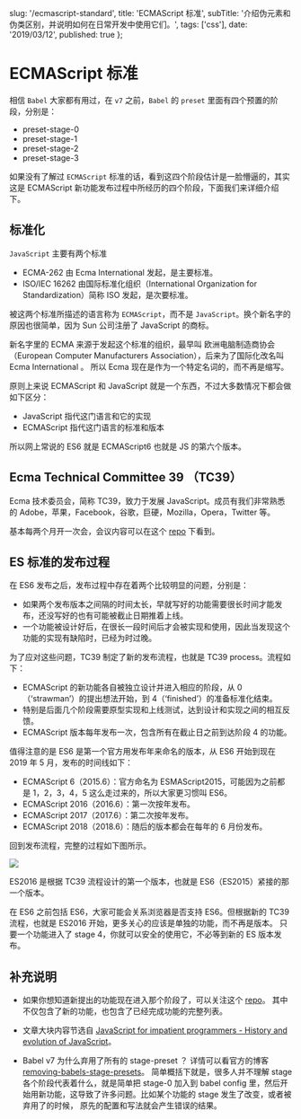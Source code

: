 
  slug: '/ecmascript-standard',
  title: 'ECMAScript 标准',
  subTitle: '介绍伪元素和伪类区别，并说明如何在日常开发中使用它们。',
  tags: ['css'],
  date: '2019/03/12',
  published: true
};


# ECMAScript 标准

相信 `Babel` 大家都有用过，在 `v7` 之前，`Babel` 的 `preset` 里面有四个预置的阶段，分别是：

- preset-stage-0
- preset-stage-1
- preset-stage-2
- preset-stage-3

如果没有了解过 `ECMAScript` 标准的话，看到这四个阶段估计是一脸懵逼的，其实这是 ECMAScript 新功能发布过程中所经历的四个阶段，下面我们来详细介绍下。

## 标准化

`JavaScript` 主要有两个标准

- ECMA-262 由 Ecma International 发起，是主要标准。
- ISO/IEC 16262 由国际标准化组织（International Organization for Standardization）简称 ISO 发起，是次要标准。

被这两个标准所描述的语言称为 `ECMAScript`，而不是 `JavaScript`。换个新名字的原因也很简单，因为 Sun 公司注册了 JavaScript 的商标。

新名字里的 ECMA 来源于发起这个标准的组织，最早叫 欧洲电脑制造商协会（European Computer Manufacturers Association），后来为了国际化改名叫 Ecma International 。
所以 Ecma 现在是作为一个特定名词的，而不再是缩写。

原则上来说 ECMAScript 和 JavaScript 就是一个东西，不过大多数情况下都会做如下区分：

- JavaScript 指代这门语言和它的实现
- ECMAScript 指代这门语言的标准和版本

所以网上常说的 ES6 就是 ECMAScript6 也就是 JS 的第六个版本。

## Ecma Technical Committee 39 （TC39）

Ecma 技术委员会，简称 TC39，致力于发展 JavaScript。成员有我们非常熟悉的 Adobe，苹果，Facebook，谷歌，巨硬，Mozilla，Opera，Twitter 等。

基本每两个月开一次会，会议内容可以在这个 [repo](https://github.com/tc39/tc39-notes/) 下看到。

## ES 标准的发布过程

在 ES6 发布之后，发布过程中存在着两个比较明显的问题，分别是：

- 如果两个发布版本之间隔的时间太长，早就写好的功能需要很长时间才能发布，还没写好的也有可能被截止日期推着上线。
- 一个功能被设计好后，在很长一段时间后才会被实现和使用，因此当发现这个功能的实现有缺陷时，已经为时过晚。

为了应对这些问题，TC39 制定了新的发布流程，也就是 TC39 process。流程如下：

- ECMAScript 的新功能各自被独立设计并进入相应的阶段，从 0（‘strawman’）的提出想法开始，到 4（‘finished’）的准备标准化结束。
- 特别是后面几个阶段需要原型实现和上线测试，达到设计和实现之间的相互反馈。
- ECMAScript 版本每年发布一次，包含所有在截止日之前到达阶段 4 的功能。

值得注意的是 ES6 是第一个官方用发布年来命名的版本，从 ES6 开始到现在 2019 年 5 月，发布的时间线如下：

- ECMAScript 6（2015.6）：官方命名为 ESMAScript2015，可能因为之前都是 1，2，3，4，5 这么走过来的，所以大家更习惯叫 ES6。
- ECMAScript 2016（2016.6）：第一次按年发布。
- ECMAScript 2017（2017.6）：第二次按年发布。
- ECMAScript 2018（2018.6）：随后的版本都会在每年的 6 月份发布。

回到发布流程，完整的过程如下图所示。

<img src="/static/posts/ecmascript-standard/tc39_process.webp" />

ES2016 是根据 TC39 流程设计的第一个版本，也就是 ES6（ES2015）紧接的那一个版本。

在 ES6 之前包括 ES6，大家可能会关系浏览器是否支持 ES6。但根据新的 TC39 流程，也就是 ES2016 开始，更多关心的应该是单独的功能，而不再是版本。
只要一个功能进入了 stage 4，你就可以安全的使用它，不必等到新的 ES 版本发布。

## 补充说明

- 如果你想知道新提出的功能现在进入那个阶段了，可以关注这个 [repo](https://github.com/tc39/proposals)。
  其中不仅包含了新的功能，也包含了已经完成功能的完整列表。

- 文章大块内容节选自 [JavaScript for impatient programmers - History and evolution of JavaScript](http://exploringjs.com/impatient-js/ch_history.html)。

- Babel v7 为什么弃用了所有的 stage-preset ？ 详情可以看官方的博客 [removing-babels-stage-presets](https://babeljs.io/blog/2018/07/27/removing-babels-stage-presets)。
  简单概括下就是，很多人并不理解 stage 各个阶段代表着什么，就是简单把 stage-0 加入到 babel config 里，然后开始用新功能，这导致了许多问题。比如某个功能的 stage 发生了改变，或者被弃用了的时候，
  原先的配置和写法就会产生错误的结果。
